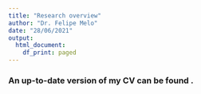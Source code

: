 ```yaml
---
title: "Research overview"
author: "Dr. Felipe Melo"
date: "28/06/2021"
output:
  html_document:
    df_print: paged
---
```



### An up-to-date version of my CV can be found .

